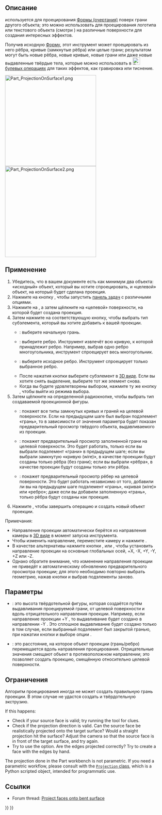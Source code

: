 <languages/>

{{Docnav/ru
|[[Part_Thickness/ru|Толщина]]
|[[Part_Compound/ru|Создать соединение]]
|[[Part_Workbench/ru|Деталь]]
|IconL=Part_Thickness.svg
|IconR=Part_Compound.svg
|IconC=Workbench_Part.svg
}}

{{GuiCommand/ru
|Name=Part ProjectionOnSurface
|Name/ru=Проекция на поверхность
|MenuLocation=Деталь → Создать проекцию на поверхность...
|Workbenches=[[Part_Workbench/ru|Деталь]]
|Version=0.19
}}

<span id="Description"></span>
== Описание ==

{{Button|[[File:Part_ProjectionOnSurface.svg|16px]] [[Part_ProjectionOnSurface/ru|Проекция на поверхность]]}} используется для проецирования [[Shape/ru|Формы (очертания)]] поверх грани другого объекта; это можно использовать для проецирования логотипа или текстового объекта (смотри   
{{Button|[[File:Draft_ShapeString.svg|16px]][[Draft_ShapeString/ru|Draft Текстовая Геометрия]]}}) на различные поверхности для создания интересных эффектов.

Получив исходную [[Shape/ru|Форму]], этот инструмент может проецировать из него рёбра, кривые (замкнутые рёбра) или целые грани; результатом могут быть новые рёбра, новые кривые, новые грани или даже новые выдавленные твёрдые тела, которые можно использовать в [[File:Part_Boolean.svg|24px]] [[Part_Boolean/ru|булевых операциях]] для таких эффектов, как гравировка или тиснение.

[[Image:Part_ProjectionOnSurface1.png|300px]] [[Image:Part_ProjectionOnSurface2.png|300px]]

{{Caption|Проекция логотипа на криволинейную поверхность.}}

<span id="Usage"></span>
== Применение ==

# Убедитесь, что в вашем документе есть как минимум два объекта: «исходный» объект, который вы хотите спроецировать, и «целевой» объект, на который будет сделана проекция.
# Нажмите на кнопку {{Button|[[File:Part ProjectionOnSurface.svg|16px]] [[Part_ProjectionOnSurface/ru|Проекция на поверхность]]}}, чтобы запустить [[task_panel/ru|панель задач]] с различными опциями.
# Нажмите на {{Button|Выбрать поверхность проекции}}, а затем щёлкните на «целевой» поверхности, на которой будет создана проекция.
# Затем нажмите на соответствующую кнопку, чтобы выбрать тип субэлемента, который вы хотите добавить к вашей проекции.
#* {{Button|Add грань}}: выберите начальную грань.
#* {{Button|Добавить кривую (wire)}}: выберите ребро. Инструмент извлечёт всю кривую, к которой принадлежит ребро. Например, выбрав одно ребро многоугольника, инструмент спроецирует весь многоугольник.
#* {{Button|Добавить ребро}}: выберите исходное ребро. Инструмент спроецирует только выбранное ребро.
#* После нажатия кнопки выберите субэлемент в [[3D_view/ru|3D виде]]. Если вы хотите снять выделение, выберите тот же элемент снова.
#* Когда вы будете удовлетворены выбором, нажмите ту же кнопку {{Button|Добавить...}}, чтобы выйти из режима выбора.
# Затем щёлкните на определенной радиокнопке, чтобы выбрать тип создаваемой проекционной фигуры.
#* {{RadioButton|TRUE|Показать всё}}: покажет все типы замкнутых кривых и граней на целевой поверхности. Если на предыдущем шаге был выбран подэлемент «грань», то в зависимости от значения параметра {{MenuCommand|Высота выдавливания}} будет показан предварительный просмотр твёрдого объекта, выдавливаемого из проекции.
#* {{RadioButton|TRUE|Показать грани}}: покажет предварительный просмотр заполненной грани на целевой поверхности. Это будет работать, только если вы выбрали подэлемент «грани» в предыдущем шаге; если вы выбрали замкнутую «кривую (wire)», в качестве проекции будут созданы только рёбра (без грани); если вы выбрали «рёбра», в качестве проекции будут созданы только эти рёбра.
#* {{RadioButton|TRUE|Показать рёбра}}: покажет предварительный просмотр рёбер на целевой поверхности. Это будет работать независимо от того, добавили ли вы на предыдущем шаге подэлемент «грань», «кривая (wire)» или «ребро»; даже если вы добавили заполненную «грань», только рёбра будут созданы как проекция.
# Нажмите {{Button|OK}}, чтобы завершить операцию и создать новый объект проекции.

Примечания:
* Направление проекции автоматически берётся из направления камеры в [[3D_view/ru|3D виде]] в момент запуска инструмента.
* Чтобы изменить направление, переместите камеру и нажмите {{Button|Получить текущее положение камеры}}.
* В качестве альтернативы нажмите кнопки {{Button|X:}}, {{Button|Y:}} или {{Button|Z:}}, чтобы установить направление проекции на основные глобальных осей, +X, -X, +Y, -Y, +Z или -Z.
* Однако обратите внимание, что изменение направления проекции не приведёт к автоматическому обновлению предварительного просмотра проекции; для этого необходимо повторно выбрать геометрию, нажав кнопки {{Button|Добавить...}} и выбрав подэлементы заново.

<span id="Options"></span>
== Параметры ==

* {{MenuCommand|Высота выдавливания}}: это высота твёрдотельной фигуры, которая создаётся путём выдавливания проецируемой грани, от целевой поверхности и вдоль отрицательного направления проекции. Например, если направление проекции +Y {{Value|(0, 1, 0)}}, то выдавливание будет создано в направлении -Y {{Value|(0, -1, 0)}}. Это сплошное выдавливание будет создано только в том случае, если выбранный подэлемент был закрытой гранью, при нажатии кнопки {{Button|Добавить грань}} и выборе опции {{RadioButton|TRUE|Показать всё}}.
* {{MenuCommand|Глубина в тввёрдом теле}}: это расстояние, на которое объект проекции (грань/ребро) перемещается вдоль направления проецирования. Отрицательные значения смещают объект в противоположном направлении; это позволяет создать проекцию, смещённую относительно целевой поверхности.

<span id="Limitations"></span>
== Ограничения ==

Алгоритм проецирования иногда не может создать правильную грань проекции. В этом случае не удастся создать и твёрдотельную экструзию.

If this happens:
* Check if your source face is valid; try running the {{Button|[[File:Part_CheckGeometry.svg|16px]] [[Part_CheckGeometry|CheckGeometry]]}} tool for clues.
* Check if the projection direction is valid. Can the source face be realistically projected onto the target surface? Would a straight projection hit the surface? Adjust the camera so that the source face is in front of the target surface, and try again.
* Try to use the {{RadioButton|TRUE|Show edges}} option. Are the edges projected correctly? Try to create a face with the edges by hand.

The projection done in the Part workbench is not parametric. If you need a parametric workflow, please consult with the [https://gist.github.com/CsatiZoltan/f4fd10bf20923143ba0e0678ea1d3d61 <code>Projection</code> class], which is a Python scripted object, intended for programmatic use.

<span id="Links"></span>
==Ссылки==

* Forum thread: [https://forum.freecadweb.org/viewtopic.php?f=9&t=33700 Project faces onto bent surface]


{{Docnav/ru
|[[Part_Thickness/ru|Толщина]]
|[[Part_Compound/ru|Создать соединение]]
|[[Part_Workbench/ru|Деталь]]
|IconL=Part_Thickness.svg
|IconR=Part_Compound.svg
|IconC=Workbench_Part.svg
}}

{{Part_Tools_navi{{#translation:}}}}
{{Userdocnavi{{#translation:}}}}